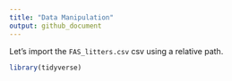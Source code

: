 ```yaml
---
title: "Data Manipulation"
output: github_document
---
```


Let's import the `FAS_litters.csv` csv using a relative path.

```r
library(tidyverse)
```



